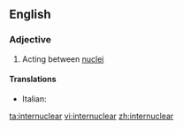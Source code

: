 ==English==

===Adjective===
{{en-adj|-}}

# {{lb|en|physics}} Acting between [[nucleus|nuclei]]

====Translations====
{{trans-top|acting between nuclei}}
* Italian: {{t|it|internucleare}}
{{trans-mid}}
{{trans-bottom}}

[[ta:internuclear]]
[[vi:internuclear]]
[[zh:internuclear]]
